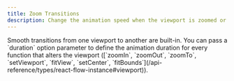 ```yaml
---
title: Zoom Transitions
description: Change the animation speed when the viewport is zoomed or moved
---
```



<ExampleLayout>
Smooth transitions from one viewport to another are built-in. You can pass a `duration` option parameter to define the animation duration for every function that alters the viewport ([`zoomIn`, `zoomOut`, `zoomTo`, `setViewport`, `fitView`, `setCenter`, `fitBounds`](/api-reference/types/react-flow-instance#viewport)).

<RemoteCodeViewer
  route="examples/interaction/zoom-transitions"
  framework="react"
/>

</ExampleLayout>
